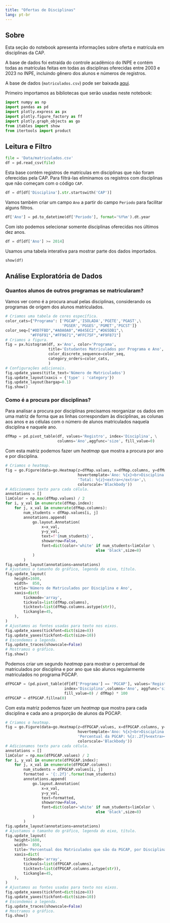 ```yaml
---
title: "Ofertas de Disciplinas"
lang: pt-br
---
```


## Sobre

Esta seção do notebook apresenta informações sobre oferta e matrícula em disciplinas da CAP.

A base de dados foi extraída do controle acadêmico do INPE e contém todas as matrículas feitas em todas as disciplinas oferecidas entre 2003 e 2023 no INPE, incluindo gênero dos alunos e números de registros.

A base de dados (`matriculados.csv`) pode ser baixada [aqui](Data/matriculados.csv).

Primeiro importamos as bibliotecas que serão usadas neste notebook:

```python
import numpy as np
import pandas as pd
import plotly.express as px
import plotly.figure_factory as ff
import plotly.graph_objects as go
from itables import show
from itertools import product
```

## Leitura e Filtro

```python
file = 'Data/matriculados.csv'
df = pd.read_csv(file)
```

Esta base contém registros de matrículas em disciplinas que não foram oferecidas pela CAP. Para filtrá-las eliminamos os registros com disciplinas que não começam com o código `CAP`.

```python
df = df[df['Disciplina'].str.startswith('CAP')]
```

Vamos também criar um campo `Ano` a partir do campo `Periodo` para facilitar alguns filtros.

```python
df['Ano'] = pd.to_datetime(df['Periodo'], format='%Y%m').dt.year
```

Com isto podemos selecionar somente disciplinas oferecidas nos últimos dez anos.

```python
df = df[df['Ano'] >= 2014]
```

Usamos uma tabela interativa para mostrar parte dos dados importados.

```python
show(df)
```

## Análise Exploratória de Dados

### Quantos alunos de outros programas se matricularam?

Vamos ver como é a procura anual pelas disciplinas, considerando os programas de origem dos alunos matriculados.

```python
# Criamos uma tabela de cores específica.
color_cats={"Programa": ['PGCAP','ISOLADA','PGETE','PGAST',\
                         'PGSER','PGGES','PGMET','PGCST']}
color_seq=["#0D7FBD","#A0A0A0","#845EC2","#D65DB1",\
           "#FF6F91","#FF9671","#FFC75F","#F9F871"]
# Criamos a figura.
fig = px.histogram(df, x='Ano', color='Programa',
                   title='Estudantes Matriculados por Programa e Ano',
                   color_discrete_sequence=color_seq,
                   category_orders=color_cats,
                   )
# Configurações adicionais.                   
fig.update_yaxes(title_text='Número de Matriculados')
fig.update_layout(xaxis = {'type' : 'category'})
fig.update_layout(bargap=0.1)                   
fig.show()
```

### Como é a procura por disciplinas?

Para analisar a procura por disciplinas precisamos reorganizar os dados em uma matriz de forma que as linhas correspondam às disciplinas, as colunas aos anos e as células com o número de alunos matriculados naquela disciplina e naquele ano.

```python
dfMap = pd.pivot_table(df, values='Registro', index='Disciplina', \
                       columns='Ano',aggfunc='size', fill_value=0)
```

Com esta matriz podemos fazer um *heatmap* que mostra a procura por ano e por disciplina.

```python
# Criamos o heatmap.
fig = go.Figure(data=go.Heatmap(z=dfMap.values, x=dfMap.columns, y=dfMap.index,\
                                hovertemplate='Ano: %{x}<br>Disciplina: %{y}<br>'+\
                                'Total: %{z}<extra></extra>',\
                                colorscale='Blackbody'))
# Adicionamos texto para cada célula.
annotations = [] 
limColor = np.max(dfMap.values) / 2
for i, y_val in enumerate(dfMap.index):
    for j, x_val in enumerate(dfMap.columns):
        num_students = dfMap.values[i, j]
        annotations.append(
            go.layout.Annotation(
                x=x_val,
                y=y_val,
                text=f'{num_students}',
                showarrow=False,
                font=dict(color='white' if num_students<limColor \
                                        else 'black',size=8)
            )
        )      
fig.update_layout(annotations=annotations)
# Ajustamos o tamanho do gráfico, legenda do eixo, título.
fig.update_layout(
    height=1600,  
    width=  850,  
    title='Número de Matriculados por Disciplina e Ano',
    xaxis=dict(
        tickmode='array',  
        tickvals=list(dfMap.columns),  
        ticktext=list(dfMap.columns.astype(str)),  
        tickangle=45,  
    ),
) 
# Ajustamos as fontes usadas para texto nos eixos.
fig.update_xaxes(tickfont=dict(size=8))
fig.update_yaxes(tickfont=dict(size=10))
# Escondemos a legenda.
fig.update_traces(showscale=False)
# Mostramos o gráfico.
fig.show()
```

Podemos criar um segundo *heatmap* para mostrar o percentual de matriculados por disciplina e por ano que são alunos regularmente matriculados no programa PGCAP.

```python
dfPGCAP = (pd.pivot_table(df[df['Programa'] == 'PGCAP'], values='Registro',\
                          index='Disciplina',columns='Ano', aggfunc='size',\
                          fill_value=0) / dfMap) * 100
dfPGCAP = dfPGCAP.fillna(0)
```

Com esta matriz podemos fazer um *heatmap* que mostra para cada disciplina e cada ano a proporção de alunos da PGCAP.

```python
# Criamos o heatmap.
fig = go.Figure(data=go.Heatmap(z=dfPGCAP.values, x=dfPGCAP.columns, y=dfPGCAP.index,\
                                hovertemplate='Ano: %{x}<br>Disciplina: %{y}<br>'+\
                                'Percentual da PGCAP: %{z:.2f}%<extra></extra>',\
                                colorscale='Blackbody'))
# Adicionamos texto para cada célula.
annotations = [] 
limColor = np.max(dfPGCAP.values) / 2
for i, y_val in enumerate(dfPGCAP.index):
    for j, x_val in enumerate(dfPGCAP.columns):
        num_students = dfPGCAP.values[i, j]
        formatted = '{:.2f}'.format(num_students)
        annotations.append(
            go.layout.Annotation(
                x=x_val,
                y=y_val,
                text=formatted,
                showarrow=False,
                font=dict(color='white' if num_students<limColor \
                                        else 'black',size=8)
            )
        ) 
fig.update_layout(annotations=annotations)
# Ajustamos o tamanho do gráfico, legenda do eixo, título.
fig.update_layout(
    height=1600,  
    width=  850,  
    title='Percentual dos Matriculados que são da PGCAP, por Disciplina e Ano',
    xaxis=dict(
        tickmode='array',  
        tickvals=list(dfPGCAP.columns),  
        ticktext=list(dfPGCAP.columns.astype(str)),  
        tickangle=45,  
    ),
) 
# Ajustamos as fontes usadas para texto nos eixos.
fig.update_xaxes(tickfont=dict(size=8))
fig.update_yaxes(tickfont=dict(size=10))
# Escondemos a legenda.
fig.update_traces(showscale=False)
# Mostramos o gráfico.
fig.show()
```
